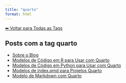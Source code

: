 ```yaml
---
title: "quarto"
format: html
---
```


[⬅ Voltar para Todas as Tags](../tags.qmd)

## Posts com a tag **quarto**

- [Sobre o Blog](/posts/pessoal/sobre-o-blog.html)
- [Modelos de Código em R para Usar com Quarto](/posts/programacao/modelos-r-quarto.html)
- [Modelos de Código em Python para Usar com Quarto](/posts/programacao/modelos-python-quarto.html)
- [Modelos de index.qmd para Projetos Quarto](/posts/programacao/modelos-index-quarto.html)
- [Modelo de Markdown com Quarto](/posts/programacao/modelos-markdown.html)
